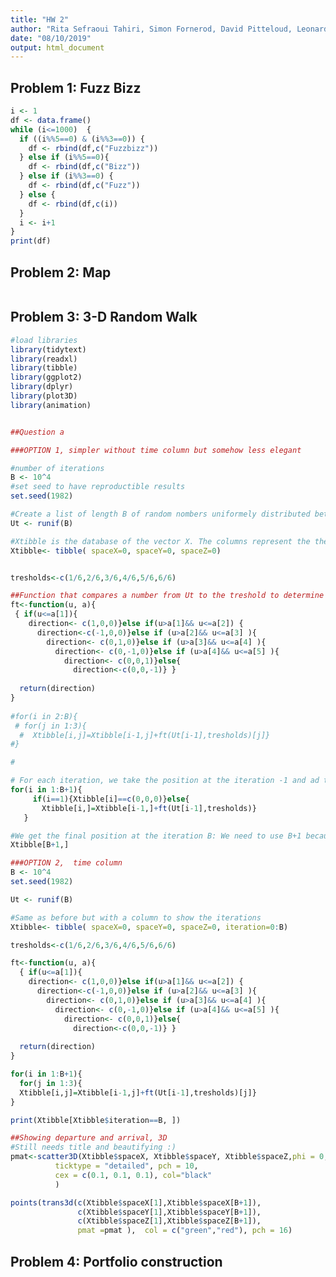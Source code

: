 ```yaml
---
title: "HW 2"
author: "Rita Sefraoui Tahiri, Simon Fornerod, David Pitteloud, Leonard Philippossian, Alexandre Schroeter"
date: "08/10/2019"
output: html_document
---
```


## Problem 1: Fuzz Bizz
```r
i <- 1
df <- data.frame()
while (i<=1000)  {
  if ((i%%5==0) & (i%%3==0)) {
    df <- rbind(df,c("Fuzzbizz"))
  } else if (i%%5==0){
    df <- rbind(df,c("Bizz"))
  } else if (i%%3==0) {
    df <- rbind(df,c("Fuzz"))
  } else {
    df <- rbind(df,c(i))
  }
  i <- i+1
}
print(df)


```

## Problem 2: Map
```r

```


## Problem 3: 3-D Random Walk

```r

#load libraries 
library(tidytext)
library(readxl)
library(tibble)
library(ggplot2)
library(dplyr)
library(plot3D)
library(animation)


##Question a

###OPTION 1, simpler without time column but somehow less elegant

#number of iterations
B <- 10^4
#set seed to have reproductible results
set.seed(1982)

#Create a list of length B of random nombers uniformely distributed between 0 and 1
Ut <- runif(B)

#Xtibble is the database of the vector X. The columns represent the the dimension we are moving on, namely x, y or z
Xtibble<- tibble( spaceX=0, spaceY=0, spaceZ=0)


tresholds<-c(1/6,2/6,3/6,4/6,5/6,6/6)

##Function that compares a number from Ut to the treshold to determine a direction to move on. 
ft<-function(u, a){
 { if(u<=a[1]){
    direction<- c(1,0,0)}else if(u>a[1]&& u<=a[2]) {
      direction<-c(-1,0,0)}else if (u>a[2]&& u<=a[3] ){
        direction<- c(0,1,0)}else if (u>a[3]&& u<=a[4] ){
          direction<- c(0,-1,0)}else if (u>a[4]&& u<=a[5] ){
            direction<- c(0,0,1)}else{
              direction<-c(0,0,-1)} }
 
  return(direction)
}
  
#for(i in 2:B){ 
 # for(j in 1:3){
  #  Xtibble[i,j]=Xtibble[i-1,j]+ft(Ut[i-1],tresholds)[j]}
#}

#

# For each iteration, we take the position at the iteration -1 and ad the new direction
for(i in 1:B+1){ 
     if(i==1){Xtibble[i]==c(0,0,0)}else{
       Xtibble[i,]=Xtibble[i-1,]+ft(Ut[i-1],tresholds)}
   }

#We get the final position at the iteration B: We need to use B+1 because we started with iteration 0
Xtibble[B+1,]

###OPTION 2,  time column 
B <- 10^4
set.seed(1982)

Ut <- runif(B)

#Same as before but with a column to show the iterations 
Xtibble<- tibble( spaceX=0, spaceY=0, spaceZ=0, iteration=0:B)

tresholds<-c(1/6,2/6,3/6,4/6,5/6,6/6)

ft<-function(u, a){
  { if(u<=a[1]){
    direction<- c(1,0,0)}else if(u>a[1]&& u<=a[2]) {
      direction<-c(-1,0,0)}else if (u>a[2]&& u<=a[3] ){
        direction<- c(0,1,0)}else if (u>a[3]&& u<=a[4] ){
          direction<- c(0,-1,0)}else if (u>a[4]&& u<=a[5] ){
            direction<- c(0,0,1)}else{
              direction<-c(0,0,-1)} }
  
  return(direction)
}

for(i in 1:B+1){ 
  for(j in 1:3){
  Xtibble[i,j]=Xtibble[i-1,j]+ft(Ut[i-1],tresholds)[j]}
}

print(Xtibble[Xtibble$iteration==B, ])

##Showing departure and arrival, 3D 
#Still needs title and beautifying :) 
pmat<-scatter3D(Xtibble$spaceX, Xtibble$spaceY, Xtibble$spaceZ,phi = 0, bty = "g", type = "b",
          ticktype = "detailed", pch = 10, 
          cex = c(0.1, 0.1, 0.1), col="black"
          )

points(trans3d(c(Xtibble$spaceX[1],Xtibble$spaceX[B+1]),
               c(Xtibble$spaceY[1],Xtibble$spaceY[B+1]),
               c(Xtibble$spaceZ[1],Xtibble$spaceZ[B+1]),
               pmat =pmat ),  col = c("green","red"), pch = 16)


```


## Problem 4: Portfolio construction
```r

```
